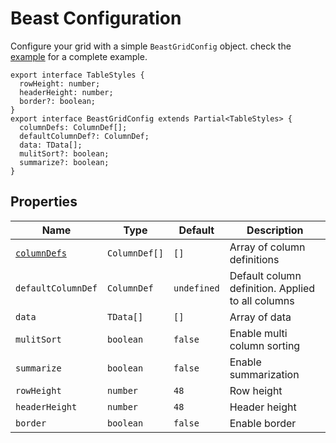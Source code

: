 # Beast Configuration

Configure your grid with a simple `BeastGridConfig` object. check the [example](example) for a complete example.


```tsx
export interface TableStyles {
  rowHeight: number;
  headerHeight: number;
  border?: boolean;
}
export interface BeastGridConfig extends Partial<TableStyles> {
  columnDefs: ColumnDef[];
  defaultColumnDef?: ColumnDef;
  data: TData[];
  mulitSort?: boolean;
  summarize?: boolean;
}
```

## Properties


| Name | Type | Default | Description |
| --- | --- | --- | --- |
| [`columnDefs`](columns/definitions) | `ColumnDef[]` | `[]` | Array of column definitions |
| `defaultColumnDef` | `ColumnDef` | `undefined` | Default column definition. Applied to all columns |
| `data` | `TData[]` | `[]` | Array of data |
| `mulitSort` | `boolean` | `false` | Enable multi column sorting |
| `summarize` | `boolean` | `false` | Enable summarization |
| `rowHeight` | `number` | `48` | Row height |
| `headerHeight` | `number` | `48` | Header height |
| `border` | `boolean` | `false` | Enable border |
